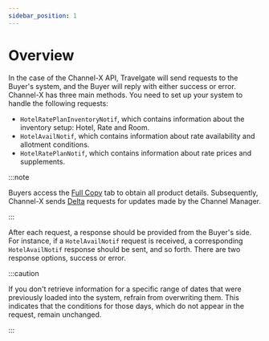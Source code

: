 ```yaml
---
sidebar_position: 1
---
```


# Overview

In the case of the Channel-X API, Travelgate will send requests to the Buyer's system, and the Buyer will reply with either success or error. Channel-X has three main methods. You need to set up your system to handle the following requests:

* `HotelRatePlanInventoryNotif`, which contains information about the inventory setup: Hotel, Rate and Room.
* `HotelAvailNotif`, which contains information about rate availability and allotment conditions.
* `HotelRatePlanNotif`, which contains information about rate prices and supplements.

:::note

Buyers access the [Full Copy](../fullcopy-and-deltas/fullcopy-and-deltas.mdx) tab to obtain all product details. Subsequently, Channel-X sends [Delta](../fullcopy-and-deltas/fullcopy-and-deltas.mdx) requests for updates made by the Channel Manager.

:::

After each request, a response should be provided from the Buyer's side. For instance, if a `HotelAvailNotif` request is received, a corresponding `HotelAvailNotif` response should be sent, and so forth. There are two response options, success or error.

:::caution

If you don't retrieve information for a specific range of dates that were previously loaded into the system, refrain from overwriting them. This indicates that the conditions for those days, which do not appear in the request, remain unchanged.

:::